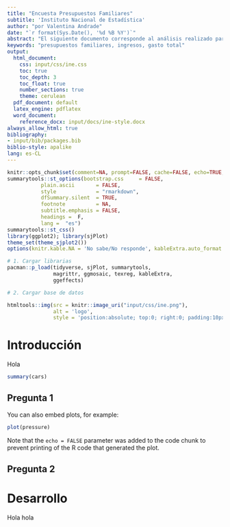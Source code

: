 ```yaml
---
title: "Encuesta Presupuestos Familiares"
subtitle: 'Instituto Nacional de Estadística'
author: "por Valentina Andrade"
date: "`r format(Sys.Date(), '%d %B %Y')`"
abstract: "El siguiente documento corresponde al análisis realizado para el  concurso de Analista socioeconómico del Subdepartamento de Estadísticas Socioeconómicas para el proyecto IX Encuesta de Presupuestos Familiares del Instituto Nacional de Estadísticas. Para ello se utilizaron las bases de datos ..., metodología y conclusiones"
keywords: "presupuestos familiares, ingresos, gasto total"
output:
  html_document:
    css: input/css/ine.css
    toc: true
    toc_depth: 3
    toc_float: true
    number_sections: true
    theme: cerulean
  pdf_document: default
  latex_engine: pdflatex
  word_document:
    reference_docx: input/docs/ine-style.docx
always_allow_html: true
bibliography:
- input/bib/packages.bib
biblio-style: apalike
lang: es-CL
---
```


```r
knitr::opts_chunk$set(comment=NA, prompt=FALSE, cache=FALSE, echo=TRUE, results='asis', message = F, warning = F)
summarytools::st_options(bootstrap.css     = FALSE,
           plain.ascii       = FALSE,   
           style             = "rmarkdown",
           dfSummary.silent  = TRUE, 
           footnote          = NA,
           subtitle.emphasis = FALSE,
           headings =  F,
           lang =  "es")
summarytools::st_css()
library(ggplot2); library(sjPlot)
theme_set(theme_sjplot2())
options(knitr.kable.NA = 'No sabe/No responde', kableExtra.auto_format = FALSE)
```



```r
# 1. Cargar librarias
pacman::p_load(tidyverse, sjPlot, summarytools,
               magrittr, ggmosaic, texreg, kableExtra,
               ggeffects)

# 2. Cargar base de datos

```

```r
htmltools::img(src = knitr::image_uri("input/css/ine.png"), 
               alt = 'logo', 
               style = 'position:absolute; top:0; right:0; padding:10px;')
```


# Introducción

Hola

```r
summary(cars)
```

## Pregunta 1 

You can also embed plots, for example:

```r
plot(pressure)
```

Note that the `echo = FALSE` parameter was added to the code chunk to prevent printing of the R code that generated the plot.

## Pregunta 2


# Desarrollo

Hola hola


